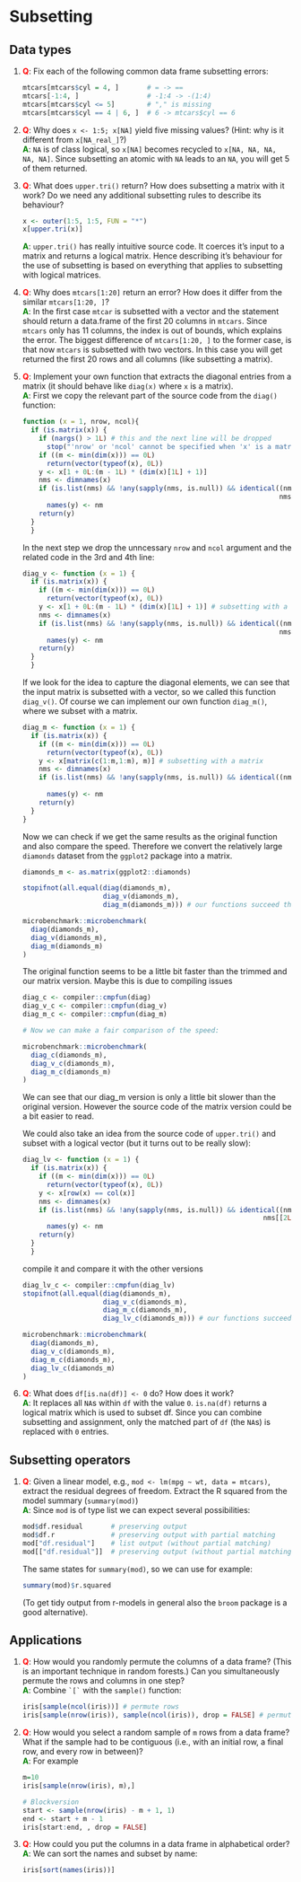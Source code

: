# Subsetting 

## Data types

1.  __<span style="color:red">Q</span>__: Fix each of the following common data frame subsetting errors:

    ```r
    mtcars[mtcars$cyl = 4, ]       # = -> ==
    mtcars[-1:4, ]                 # -1:4 -> -(1:4)
    mtcars[mtcars$cyl <= 5]        # "," is missing
    mtcars[mtcars$cyl == 4 | 6, ]  # 6 -> mtcars$cyl == 6
    ```  
    

2.  __<span style="color:red">Q</span>__: Why does `x <- 1:5; x[NA]` yield five missing values? (Hint: why is 
    it different from `x[NA_real_]`?)  
    __<span style="color:green">A</span>__: `NA` is of class logical, so `x[NA]` becomes recycled to `x[NA, NA, NA, NA, NA]`. Since subsetting an atomic with `NA` leads to an `NA`, you will get 5 of them returned.
    
3.  __<span style="color:red">Q</span>__: What does `upper.tri()` return? How does subsetting a matrix with it 
    work? Do we need any additional subsetting rules to describe its behaviour?

    ```r
    x <- outer(1:5, 1:5, FUN = "*")
    x[upper.tri(x)]
    ```  
    
    __<span style="color:green">A</span>__: `upper.tri()` has really intuitive source code. It coerces it's input to a matrix and returns a logical matrix. Hence describing it's behaviour for the use of subsetting is based on everything that applies to subsetting with logical matrices.

4.  __<span style="color:red">Q</span>__: Why does `mtcars[1:20]` return an error? How does it differ from the 
    similar `mtcars[1:20, ]`?  
    __<span style="color:green">A</span>__: In the first case `mtcar` is subsetted with a vector and the statement should return a data.frame of the first 20 columns in `mtcars`. Since `mtcars` only has 11 columns, the index is out of bounds, which explains the error. The biggest difference of `mtcars[1:20, ]` to the former case, is that now `mtcars` is subsetted with two vectors. In this case you will get returned the first 20 rows and all columns (like subsetting a matrix). 

5.  __<span style="color:red">Q</span>__: Implement your own function that extracts the diagonal entries from a
    matrix (it should behave like `diag(x)` where `x` is a matrix).  
    __<span style="color:green">A</span>__: First we copy the relevant part of the source code from the `diag()` function:

    ```r
    function (x = 1, nrow, ncol){
      if (is.matrix(x)) {
        if (nargs() > 1L) # this and the next line will be dropped
          stop("'nrow' or 'ncol' cannot be specified when 'x' is a matrix") 
        if ((m <- min(dim(x))) == 0L) 
          return(vector(typeof(x), 0L))
        y <- x[1 + 0L:(m - 1L) * (dim(x)[1L] + 1)]
        nms <- dimnames(x)
        if (is.list(nms) && !any(sapply(nms, is.null)) && identical((nm <- nms[[1L]][seq_len(m)]),
                                                                    nms[[2L]][seq_len(m)]))
          names(y) <- nm
        return(y)
      }
      }
    ```
  
    In the next step we drop the unncessary `nrow` and `ncol` argument and the related code in the 3rd and     4th line:

    ```r
    diag_v <- function (x = 1) {
      if (is.matrix(x)) {
        if ((m <- min(dim(x))) == 0L) 
          return(vector(typeof(x), 0L))
        y <- x[1 + 0L:(m - 1L) * (dim(x)[1L] + 1)] # subsetting with a vector
        nms <- dimnames(x)
        if (is.list(nms) && !any(sapply(nms, is.null)) && identical((nm <- nms[[1L]][seq_len(m)]),
                                                                    nms[[2L]][seq_len(m)]))
          names(y) <- nm
        return(y)
      }
      }
    ```
    
    If we look for the idea to capture the diagonal elements, we can see that the     input matrix
    is subsetted with a vector, so we called this function `diag_v()`. Of course we     can implement our own function `diag_m()`, where we subset with a matrix.
    
    ```r
    diag_m <- function (x = 1) {
      if (is.matrix(x)) {
        if ((m <- min(dim(x))) == 0L) 
          return(vector(typeof(x), 0L))
        y <- x[matrix(c(1:m,1:m), m)] # subsetting with a matrix
        nms <- dimnames(x)
        if (is.list(nms) && !any(sapply(nms, is.null)) && identical((nm <- nms[[1L]][seq_len(m)]), 
                                                                        nms[[2L]][seq_len(m)])) 
          names(y) <- nm
        return(y)
      }
    }
    ```
    
    Now we can check if we get the same results as the original function and also     compare
    the speed. Therefore we convert the relatively large `diamonds` dataset from the     `ggplot2` package into a matrix.
    
    ```r
    diamonds_m <- as.matrix(ggplot2::diamonds)
    
    stopifnot(all.equal(diag(diamonds_m),
                        diag_v(diamonds_m),
                        diag_m(diamonds_m))) # our functions succeed the little test
    
    microbenchmark::microbenchmark(
      diag(diamonds_m),
      diag_v(diamonds_m),
      diag_m(diamonds_m)
    )
    ```
    
    The original function seems to be a little bit faster than the trimmed and our matrix version. Maybe     this is due to compiling issues
    
    ```r
    diag_c <- compiler::cmpfun(diag)
    diag_v_c <- compiler::cmpfun(diag_v)
    diag_m_c <- compiler::cmpfun(diag_m)
    
    # Now we can make a fair comparison of the speed:
    
    microbenchmark::microbenchmark(
      diag_c(diamonds_m),
      diag_v_c(diamonds_m),
      diag_m_c(diamonds_m)
    )
    ```
    
    We can see that our diag_m version is only a little bit slower than the 
    original version. However the source code of the matrix version could be a bit
    easier to read.
    
    We could also take an idea from the source code of `upper.tri()` and subset with a logical vector (but it turns out to be really slow):
    
    ```r
    diag_lv <- function (x = 1) {
      if (is.matrix(x)) {
        if ((m <- min(dim(x))) == 0L) 
          return(vector(typeof(x), 0L))
        y <- x[row(x) == col(x)]
        nms <- dimnames(x)
        if (is.list(nms) && !any(sapply(nms, is.null)) && identical((nm <- nms[[1L]][seq_len(m)]), 
                                                                nms[[2L]][seq_len(m)])) 
          names(y) <- nm
        return(y)
      }
      }
    ```
    
    compile it and compare it with the other versions  
    
    ```r
    diag_lv_c <- compiler::cmpfun(diag_lv)
    stopifnot(all.equal(diag(diamonds_m),
                        diag_v_c(diamonds_m),
                        diag_m_c(diamonds_m),
                        diag_lv_c(diamonds_m))) # our functions succeed the little test
    
    microbenchmark::microbenchmark(
      diag(diamonds_m),
      diag_v_c(diamonds_m),
      diag_m_c(diamonds_m),
      diag_lv_c(diamonds_m)
    )
    ```

6.  __<span style="color:red">Q</span>__: What does `df[is.na(df)] <- 0` do? How does it work?  
__<span style="color:green">A</span>__: It replaces all `NA`s within `df` with the value
`0`. `is.na(df)` returns a logical matrix which is used to subset df. Since you can combine subsetting and assignment, only the matched part of `df` (the `NA`s) is replaced with `0` entries.

## Subsetting operators

1.  __<span style="color:red">Q</span>__: Given a linear model, e.g., `mod <- lm(mpg ~ wt, data = mtcars)`, extract
    the residual degrees of freedom. Extract the R squared from the model
    summary (`summary(mod)`)  
    __<span style="color:green">A</span>__: Since `mod` is of type list we can expect several possibilities:
    
    ```r
    mod$df.residual       # preserving output
    mod$df.r              # preserving output with partial matching
    mod["df.residual"]    # list output (without partial matching)
    mod[["df.residual"]]  # preserving output (without partial matching)
    ```
    
    The same states for `summary(mod)`, so we can use for example:
    
    ```r
    summary(mod)$r.squared
    ```
    
    (To get tidy output from r-models in general also the `broom` package is a good alternative).
    
## Applications

1.  __<span style="color:red">Q</span>__: How would you randomly permute the columns of a data frame? (This is an
    important technique in random forests.) Can you simultaneously permute 
    the rows and columns in one step?  
    __<span style="color:green">A</span>__: Combine `` `[` `` with the `sample()` function:
    
    ```r
    iris[sample(ncol(iris))] # permute rows
    iris[sample(nrow(iris)), sample(ncol(iris)), drop = FALSE] # permute both at the same time
    ```

2.  __<span style="color:red">Q</span>__: How would you select a random sample of `m` rows from a data frame? 
    What if the sample had to be contiguous (i.e., with an initial row, a 
    final row, and every row in between)?  
    __<span style="color:green">A</span>__: For example
    
    ```r
    m=10
    iris[sample(nrow(iris), m),]
    
    # Blockversion
    start <- sample(nrow(iris) - m + 1, 1)
    end <- start + m - 1
    iris[start:end, , drop = FALSE]
    ```
    
3.  __<span style="color:red">Q</span>__: How could you put the columns in a data frame in alphabetical order?  
__<span style="color:green">A</span>__: We can sort the names and subset by name:

    ```r
    iris[sort(names(iris))]
    ```